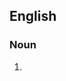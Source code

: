 ==English==

===Noun===
{{head|en|noun plural form|head=[[technical]] [[term]]s}}

# {{plural of|technical term|lang=en}}